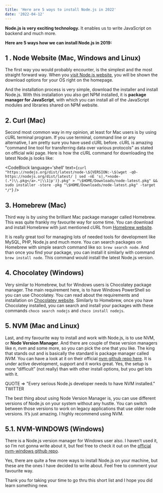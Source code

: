 ```yaml
---
title: 'Here are 5 ways to install Node.js in 2022'
date: '2022-04-12'
---
```


**Node.js is very exciting technology.** It enables us to write JavaScript on backend and much more.

**Here are 5 ways how we can install Node.js in 2019:**

## 1 . Node Website (Mac, Windows and Linux)

The first way you would probably encounter, is the simplest and the most straight forward way. When you [visit Node.js website](https://nodejs.org/), you will be shown the download options for your OS right on the homepage.

And the installation process is very simple, download the installer and install Node.js. With this installation you also get NPM installed, it is **package manager for JavaScript**, with which you can install all of the JavaScript modules and libraries shared on NPM website.

## 2. Curl (Mac)

Second most common way in my opinion, at least for Mac users is by using cURL terminal program. If you use terminal, command line or any alternative, I am pretty sure you have used cURL before. cURL is amazing "command line tool for transferring data over various protocols” as stated on official wiki page. Here is how the cURL command for downloading the latest Node.js looks like:

<CodeBlock
	language='shell'
	text={`
curl "https://nodejs.org/dist/latest/node-\${VERSION:-\$(wget -qO- https://nodejs.org/dist/latest/ | sed -nE 's|.*>node-(.*)\\.pkg</a>.*|\\1|p')}.pkg" > "\$HOME/Downloads/node-latest.pkg" && sudo installer -store -pkg "\$HOME/Downloads/node-latest.pkg" -target "/"
`}
/>

## 3. Homebrew (Mac)

Third way is by using the brilliant Mac package manager called Homebrew. This was quite frankly my favourite way for some time. You can download and install Homebrew with just mentioned cURL from [Homebrew website](https://brew.sh/).

It is really great tool for managing lots of needed tools for development like MySQL, PHP, Node.js and much more. You can search packages on Homebrew with simple search command like so: `brew search node`. And than once you find your package, you can install it similarly with command `brew install node`. This command would install the latest Node.js version.

## 4. Chocolatey (Windows)

Very similar to Homebrew, but for Windows users is Chocolatey package manager. The main requirement here, is to have Windows PowerShell so you can use Chocolatey. You can read about the requirements and installation on [Chocolatey website](https://chocolatey.org/). Similarly to Homebrew, once you have Chocolatey installed, you can search and install your packages with these commands `choco search nodejs` and `choco install nodejs`.

## 5. NVM (Mac and Linux)

Last, and my favourite way to install and work with Node.js, is to use NVM, or **Node Version Manager**. And there are couple of these version managers like _n_, _nvm_ and some more, so you can pick the one that you like. The king that stands out and is basically the standard is package manager called _NVM_. You can have a look at it on their official [nvm github repo here](https://github.com/creationix/nvm). It is under active development, support and it works great. Yes, the setup is more “difficult” (not really) than with other install options, but you get lots with it.

QUOTE => "Every serious Node.js developer needs to have NVM installed." TWITTER

The best thing about using Node Version Manager is, you can use different versions of Node.js on your system without any hustle. You can switch between those versions to work on legacy applications that use older node versions. It’s just amazing. I highly recommend using NVM.

## 5.1. NVM-WINDOWS (Windows)

There is a Node.js version manager for Windows user also. I haven’t used it, so I’m not gonna write about it, but feel free to check it out on the [official nvm-windows github repo](https://github.com/coreybutler/nvm-windows).

Yes, there are quite a few more ways to install Node.js on your machine, but these are the ones I have decided to write about. Feel free to comment your favourite way.

Thank you for taking your time to go thru this short list and I hope you did learn something new.
